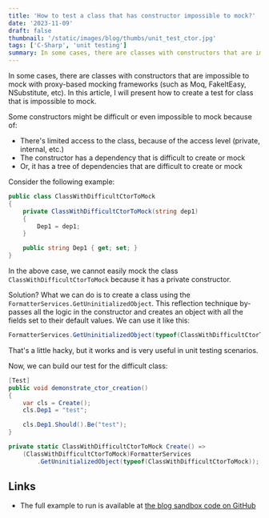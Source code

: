 ```yaml
---
title: 'How to test a class that has constructor impossible to mock?'
date: '2023-11-09'
draft: false
thumbnail: '/static/images/blog/thumbs/unit_test_ctor.jpg'
tags: ['C-Sharp', 'unit testing']
summary: In some cases, there are classes with constructors that are impossible to mock with proxy-based mocking frameworks (such as Moq, FakeItEasy, NSubstitute, etc). In this article, I will present how to create a test for class that is impossible to mock.
---
```


In some cases, there are classes with constructors that are impossible to mock with proxy-based mocking frameworks (such as Moq, FakeItEasy, NSubstitute, etc). In this article, I will present how to create a test for class that is impossible to mock.

Some constructors might be difficult or even impossible to mock because of:

- There's limited access to the class, because of the access level (private, internal, etc.)
- The constructor has a dependency that is difficult to create or mock
- Or, it has a tree of dependencies that are difficult to create or mock

Consider the following example:

```csharp
public class ClassWithDifficultCtorToMock
{
    private ClassWithDifficultCtorToMock(string dep1)
    {
        Dep1 = dep1;
    }

    public string Dep1 { get; set; }
}
```

In the above case, we cannot easily mock the class `ClassWithDifficultCtorToMock` because it has a private constructor.

Solution? What we can do is to create a class using the `FormatterServices.GetUninitializedObject`. This reflection technique by-passes all the logic in the constructor and creates an object with all the fields set to their default values. We can use it like this:

```csharp
FormatterServices.GetUninitializedObject(typeof(ClassWithDifficultCtorToMock))
```

That's a little hacky, but it works and is very useful in unit testing scenarios.

Now, we can build our test for the difficult class:

```csharp
[Test]
public void demonstrate_ctor_creation()
{
    var cls = Create();
    cls.Dep1 = "test";

    cls.Dep1.Should().Be("test");
}

private static ClassWithDifficultCtorToMock Create() =>
    (ClassWithDifficultCtorToMock)FormatterServices
        .GetUninitializedObject(typeof(ClassWithDifficultCtorToMock));
```

## Links

* The full example to run is available at [the blog sandbox code on GitHub](https://github.com/dariusz-wozniak/blog-sandbox/blob/main/Sandbox/Sandbox/MockCtorExample/MockCtor.cs)